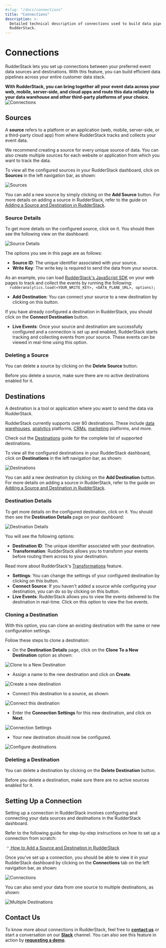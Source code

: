 ```yaml
---
#slug: "/docs/connections"
title: "Connections"
description: >-
  Detailed technical description of connections used to build data pipelines in
  RudderStack.
---
```


# Connections

RudderStack lets you set up connections between your preferred event data sources and destinations. With this feature, you can build efficient data pipelines across your entire customer data stack.

<div class="successBlock">

  <strong>
    With RudderStack, you can bring together all your event data across your
    web, mobile, server-side, and cloud apps and route this data reliably to
    your data warehouse and other third-party platforms of your choice.
  </strong>
</div>

<!-- <img src="../../images/assets/5 (20).png" /> -->

<img src="../../images/assets/5 (20).png" alt="Connections" />

## Sources

A **source** refers to a platform or an application \(web, mobile, server-side, or a third-party cloud app\) from where RudderStack tracks and collects your event data.

<div class="successBlock">

  We recommend creating a source for every unique source of data. You can also
  create multiple sources for each website or application from which you want to
  track the data.
</div>

To view all the configured sources in your RudderStack dashboard, click on **Sources** in the left navigation bar, as shown:

<!-- <img src="../../images/assets/3 (20).png" /> -->

<img src="../../images/assets/3 (20).png" alt="Sources" />

<div class="successBlock">

  You can add a new source by simply clicking on the <strong>Add Source</strong>
  button. For more details on adding a source in RudderStack, refer to the guide
  on <a href="../connections/adding-source-and-destination-rudderstack/">Adding a Source and Destination in RudderStack</a>.
</div>

### Source Details

To get more details on the configured source, click on it. You should then see the following view on the dashboard:

<!-- <img src="../../images/assets/4 (20).png" /> -->

<img src="../../images/assets/4 (20).png" alt="Source Details" />

The options you see in this page are as follows:

- **Source ID**: The unique identifier associated with your source.
- **Write Key**: The write key is required to send the data from your source.

<div class="successBlock">
As an example, you can load <a href="../stream-sources/rudderstack-sdk-integration-guides/rudderstack-javascript-sdk/">RudderStack's JavaScript SDK</a> on your web pages to track and collect the events by running the following:

<code class="inline-code">
  rudderanalytics.load(&lt;YOUR_WRITE_KEY&gt;, &lt;DATA_PLANE_URL&gt;, options);
</code>

</div>

- **Add Destination**: You can connect your source to a new destination by clicking on this button.

<div class="successBlock">

  If you have already configured a destination in RudderStack, you should click
  on the <strong>Connect Destination</strong> button.
</div>

- **Live Events**: Once your source and destination are successfully configured and a connection is set up and enabled, RudderStack starts tracking and collecting events from your source. These events can be viewed in real-time using this option.

### Deleting a Source

You can delete a source by clicking on the **Delete Source** button.

<div class="warningBlock">

Before you delete a source, make sure there are no active destinations enabled for it.

</div>

## Destinations

A destination is a tool or application where you want to send the data via RudderStack.

<div class="successBlock">

RudderStack currently supports over 80 destinations. These include <a href="../data-warehouse-integrations">data warehouses</a>, <a href="../destinations/analytics">analytics</a> platforms, <a href="../destinations/crm">CRMs</a>, <a href="../destinations/marketing">marketing</a> platforms, and more.

Check out the <a href="../destinations/">Destinations</a> guide for the complete list of supported destinations.

</div>

To view all the configured destinations in your RudderStack dashboard, click on **Destinations** in the left navigation bar, as shown:

<!-- <img src="../../images/assets/7 (13).png" /> -->

<img src="../../images/assets/7 (13).png" alt="Destinations" />

<div class="successBlock">

  You can add a new destination by clicking on the
  <strong>Add Destination</strong> button. For more details on adding a source
  in RudderStack, refer to the guide on <a href="../connections/adding-source-and-destination-rudderstack/">Adding a Source and Destination in RudderStack</a>.
</div>

### Destination Details

To get more details on the configured destination, click on it. You should then see the **Destination Details** page on your dashboard:

<!-- <img src="../../images/assets/6 (19).png" /> -->

<img src="../../images/assets/6 (19).png" alt="Destination Details" />

You will see the following options:

- **Destination ID**: The unique identifier associated with your destination.
- **Transformation**: RudderStack allows you to transform your events before routing them across to your destination.

<div class="successBlock">

  Read more about RudderStack's <a href="../adding-a-new-user-transformation-in-rudderstack">Transformations</a> feature.
</div>

- **Settings**: You can change the settings of your configured destination by clicking on this button.
- **Connect Source**: If you haven't added a source while configuring your destination, you can do so by clicking on this button.
- **Live Events**: RudderStack allows you to view the events delivered to the destination in real-time. Click on this option to view the live events.

### Cloning a Destination

With this option, you can clone an existing destination with the same or new configuration settings.

Follow these steps to clone a destination:

- On the **Destination Details** page, click on the **Clone To a New Destination** option as shown:

<!-- <img src="../../images/assets/clone-1.png" /> -->

<img src="../../images/assets/clone-1.png" alt="Clone to a New Destination" />
<span class="imageTitle"></span>

- Assign a name to the new destination and click on **Create**.

<!-- <img src="../../images/assets/clone-2.png" /> -->

<img src="../../images/assets/clone-2.png" alt="Create a new destination" />
<span class="imageTitle"></span>

- Connect this destination to a source, as shown:

<!-- <img src="../../images/assets/clone-3.png" /> -->

<img src="../../images/assets/clone-3.png" alt="Connect this destination" />
<span class="imageTitle"></span>

- Enter the **Connection Settings** for this new destination, and click on **Next**.

<!-- <img src="../../images/assets/clone-4.png" /> -->

<img src="../../images/assets/clone-4.png" alt="Connection Settings" />
<span class="imageTitle"></span>

- Your new destination should now be configured.

<!-- <img src="../../images/assets/clone-5.png" /> -->

<img src="../../images/assets/clone-5.png" alt="Configure destinations" />

### Deleting a Destination

You can delete a destination by clicking on the **Delete Destination** button.

<div class="warningBlock">

Before you delete a destination, make sure there are no active sources enabled for it.

</div>

## Setting Up a Connection

Setting up a connection in RudderStack involves configuring and connecting your data sources and destinations in the RudderStack dashboard.

Refer to the following guide for step-by-step instructions on how to set up a connection from scratch:

<a class="pageRef" href="../connections/adding-source-and-destination-rudderstack/">
  <div class="pageRefInner">
    <span class="pageRefArrow">
      <svg
        preserveAspectRatio="xMidYMid meet"
        height="1em"
        width="1em"
        fill="none"
        xmlns="http://www.w3.org/2000/svg"
        viewBox="0 0 24 24"
        strokeWidth="2"
        strokeLinecap="round"
        strokeLinejoin="round"
        stroke="currentColor"
        class="rightRefArrow"
      >
        <g>
          <line x1="5" y1="12" x2="19" y2="12"></line>
          <polyline points="12 5 19 12 12 19"></polyline>
        </g>
      </svg>
    </span>
    <span class="mainRefText">
      How to Add a Source and Destination in RudderStack
    </span>
  </div>
</a>

Once you've set up a connection, you should be able to view it in your RudderStack dashboard by clicking on the **Connections** tab on the left navigation bar, as shown:

<!-- <img src="../../images/assets/9 (4).png" /> -->

<img src="../../images/assets/9 (4).png" alt="Connections" />

You can also send your data from one source to multiple destinations, as shown:

<!-- <img src="../../images/assets/8 (7).png" /> -->

<img src="../../images/assets/8 (7).png" alt="Multiple Destinations" />

## Contact Us

To know more about connections in RudderStack, feel free to [**contact us**](mailto:%20docs@rudderstack.com) or start a conversation on our [**Slack**](https://rudderstack.com/join-rudderstack-slack-community) channel. You can also see this feature in action by [**requesting a demo**](https://resources.rudderstack.com/request-a-demo?_ga=2.47794151.1545771517.1607313913-1655106949.1598281099).
